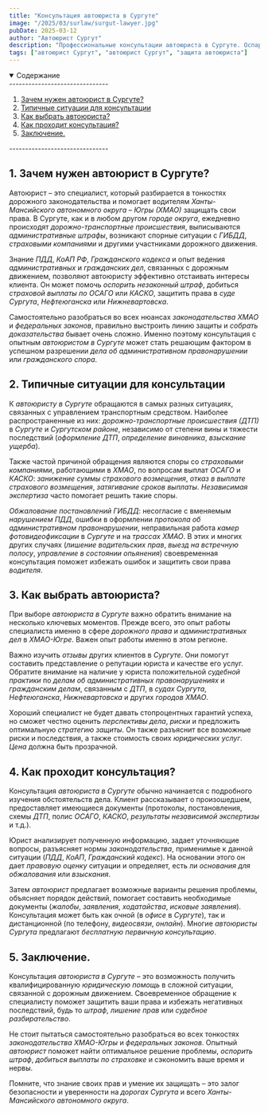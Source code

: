 ```yaml
---
title: "Консультация автоюриста в Сургуте"
image: "/2025/03/surlaw/surgut-lawyer.jpg"
pubDate: 2025-03-12
author: "Автоюрист Сургут"
description: "Профессиональные консультации автоюриста в Сургуте. Оспаривание штрафов ГИБДД, помощь при ДТП, защита в судах Сургута"
tags: ["автоюрист Сургут", "автоюрист Сургут", "защита автоюриста"]
---
```



<details open>
  <summary>
    <span>Содержание</span>
  </summary>
  -------------------------------
  <ol>
    <li>
      <a href="#one">Зачем нужен автоюрист в Сургуте?</a>
    </li>
    <li>
      <a href="#two">Типичные ситуации для консультации</a>
    </li>
    <li>
      <a href="#three">Как выбрать автоюриста?</a>
    </li>
    <li>
      <a href="#four">Как проходит консультация?</a>
    </li>
    <li>
      <a href="#five">Заключение.</a>
    </li>
  </ol>
  -------------------------------
</details>

<section id="one">

## 1. Зачем нужен автоюрист в Сургуте?

Автоюрист – это специалист, который разбирается в тонкостях дорожного законодательства и помогает водителям _Ханты-Мансийского автономного округа – Югры (ХМАО)_ защищать свои права. В Сургуте, как и в любом другом _городе округа_, ежедневно происходят _дорожно-транспортные происшествия_, выписываются _административные штрафы_, возникают спорные ситуации с _ГИБДД_, _страховыми компаниями_ и другими участниками дорожного движения.

Знание _ПДД_, _КоАП РФ_, _Гражданского кодекса_ и опыт ведения _административных_ и _гражданских дел_, связанных с дорожным движением, позволяют автоюристу эффективно отстаивать интересы клиента. Он может помочь _оспорить незаконный штраф_, добиться _страховой выплаты по ОСАГО_ или _КАСКО_, защитить права в _суде Сургута_, _Нефтеюганска_ или _Нижневартовска_.

Самостоятельно разобраться во всех нюансах _законодательства ХМАО_ и _федеральных законов_, правильно выстроить линию защиты и _собрать доказательства_ бывает очень сложно. Именно поэтому консультация с опытным _автоюристом в Сургуте_ может стать решающим фактором в успешном разрешении _дела об административном правонарушении_ или _гражданского спора_.

</section>

<section id="two">

## 2. Типичные ситуации для консультации

К _автоюристу в Сургуте_ обращаются в самых разных ситуациях, связанных с управлением транспортным средством. Наиболее распространенные из них: _дорожно-транспортные происшествия (ДТП)_ в _Сургуте_ и _Сургутском районе_, независимо от степени вины и тяжести последствий (_оформление ДТП_, _определение виновника_, _взыскание ущерба_).

Также частой причиной обращения являются споры со _страховыми компаниями_, работающими в _ХМАО_, по вопросам выплат _ОСАГО_ и _КАСКО_: _занижение суммы страхового возмещения_, _отказ в выплате страхового возмещения_, _затягивание сроков выплаты_. _Независимая экспертиза_ часто помогает решить такие споры.

_Обжалование постановлений ГИБДД_: несогласие с вменяемым _нарушением ПДД_, ошибки в оформлении _протокола об административном правонарушении_, неправильная работа _камер фотовидеофиксации_ в _Сургуте_ и на _трассах ХМАО_. В этих и многих других случаях (_лишение водительских прав_, _выезд на встречную полосу_, _управление в состоянии опьянения_) своевременная консультация поможет избежать ошибок и защитить свои права _водителя_.

</section>

<section id="three">

## 3. Как выбрать автоюриста?

При выборе _автоюриста в Сургуте_ важно обратить внимание на несколько ключевых моментов. Прежде всего, это опыт работы специалиста именно в сфере _дорожного права_ и _административных дел_ в _ХМАО-Югре_. Важен опыт работы именно в этом регионе.

Важно изучить _отзывы_ других клиентов в _Сургуте_. Они помогут составить представление о репутации юриста и качестве его услуг. Обратите внимание на наличие у юриста положительной _судебной практики_ по _делам об административных правонарушениях_ и _гражданским делам_, связанным с _ДТП_, в _судах Сургута_, _Нефтеюганска_, _Нижневартовска_ и других _городов ХМАО_.

Хороший специалист не будет давать стопроцентных гарантий успеха, но сможет честно оценить _перспективы дела_, _риски_ и предложить оптимальную _стратегию защиты_. Он также разъяснит все возможные риски и последствия, а также стоимость своих _юридических услуг_. _Цена_ должна быть прозрачной.

</section>

<section id="four">

## 4. Как проходит консультация?

Консультация _автоюриста в Сургуте_ обычно начинается с подробного изучения обстоятельств дела. Клиент рассказывает о произошедшем, предоставляет имеющиеся документы (протоколы, постановления, схемы _ДТП_, полис _ОСАГО_, _КАСКО_, _результаты независимой экспертизы_ и т.д.).

Юрист анализирует полученную информацию, задает уточняющие вопросы, разъясняет нормы _законодательства_, применимые к данной ситуации (_ПДД_, _КоАП_, _Гражданский кодекс_). На основании этого он дает _правовую оценку_ ситуации и определяет, есть ли _основания для обжалования_ или _взыскания_.

Затем _автоюрист_ предлагает возможные варианты решения проблемы, объясняет порядок действий, помогает составить необходимые документы (_жалобы_, _заявления_, _ходатайства_, _исковые заявления_). Консультация может быть как очной (в _офисе_ в _Сургуте_), так и дистанционной (по телефону, _видеосвязи_, _онлайн_). Многие _автоюристы Сургута_ предлагают _бесплатную первичную консультацию_.

</section>

<section id="five">

## 5. Заключение.

Консультация _автоюриста в Сургуте_ – это возможность получить квалифицированную _юридическую помощь_ в сложной ситуации, связанной с дорожным движением. Своевременное обращение к специалисту поможет защитить ваши права и избежать негативных последствий, будь то _штраф_, _лишение прав_ или _судебное разбирательство_.

Не стоит пытаться самостоятельно разобраться во всех тонкостях _законодательства ХМАО-Югры_ и _федеральных законов_. Опытный _автоюрист_ поможет найти оптимальное решение проблемы, _оспорить штраф_, _добиться выплаты по страховке_ и сэкономить ваше время и нервы.

Помните, что знание своих прав и умение их защищать – это залог безопасности и уверенности на _дорогах Сургута_ и всего _Ханты-Мансийского автономного округа_.

</section>
